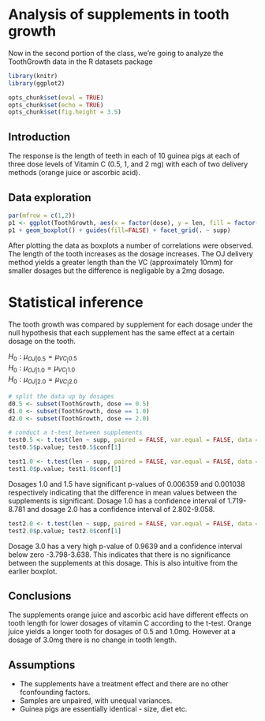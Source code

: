 # Analysis of supplements in tooth growth

Now in the second portion of the class, we're going to analyze the ToothGrowth data in the R datasets package

```r
library(knitr)
library(ggplot2)
```

```r
opts_chunk$set(eval = TRUE)
opts_chunk$set(echo = TRUE)
opts_chunk$set(fig.height = 3.5)
```
## Introduction
The response is the length of teeth in each of 10 guinea pigs at each of three dose levels of Vitamin C (0.5, 1, and 2 mg) with each of two delivery methods (orange juice or ascorbic acid).

## Data exploration
```r
par(mfrow = c(1,2))
p1 <- ggplot(ToothGrowth, aes(x = factor(dose), y = len, fill = factor(dose))) 
p1 + geom_boxplot() + guides(fill=FALSE) + facet_grid(. ~ supp)

```

After plotting the data as boxplots a number of correlations were observed. The length of the tooth increases as the dosage increases. The OJ delivery method yields a greater length than the VC (approximately 10mm) for smaller dosages but the difference is negligable by a 2mg dosage.

# Statistical inference
The tooth growth was compared by supplement for each dosage under the null hypothesis that each supplement has the same effect at a certain dosage on the tooth.

$H_0: \mu_{OJ|0.5} = \mu_{VC_|0.5}$  
$H_0: \mu_{OJ|1.0} = \mu_{VC_|1.0}$  
$H_0: \mu_{OJ|2.0} = \mu_{VC_|2.0}$ 

```r
# split the data up by dosages
d0.5 <- subset(ToothGrowth, dose == 0.5)
d1.0 <- subset(ToothGrowth, dose == 1.0)
d2.0 <- subset(ToothGrowth, dose == 2.0)

# conduct a t-test between supplements
test0.5 <- t.test(len ~ supp, paired = FALSE, var.equal = FALSE, data = d0.5)
test0.5$p.value; test0.5$conf[1]

test1.0 <- t.test(len ~ supp, paired = FALSE, var.equal = FALSE, data = d1.0)
test1.0$p.value; test1.0$conf[1]
```

Dosages 1.0 and 1.5 have significant p-values of 0.006359 and 0.001038 respectively indicating that the difference in mean values between the supplements is significant. Dosage 1.0 has a confidence interval of 1.719-8.781 and dosage 2.0 has a confidence interval of 2.802-9.058. 

```r
test2.0 <- t.test(len ~ supp, paired = FALSE, var.equal = FALSE, data = d2.0)
test2.0$p.value; test2.0$conf[1]
```
Dosage 3.0 has a very high p-value of 0.9639 and a confidence interval below zero -3.798-3.638. This indicates that there is no significance between the 
supplements at this dosage. This is also intuitive from the earlier boxplot.

## Conclusions
The supplements orange juice and ascorbic acid have different effects on tooth length for lower dosages of vitamin C according to the t-test. Orange juice yields a longer tooth for dosages of 0.5 and 1.0mg. However at a dosage of 3.0mg there is no change in tooth length.

## Assumptions
- The supplements have a treatment effect and there are no other fconfounding factors.
- Samples are unpaired, with unequal variances.
- Guinea pigs are essentially identical - size, diet etc.